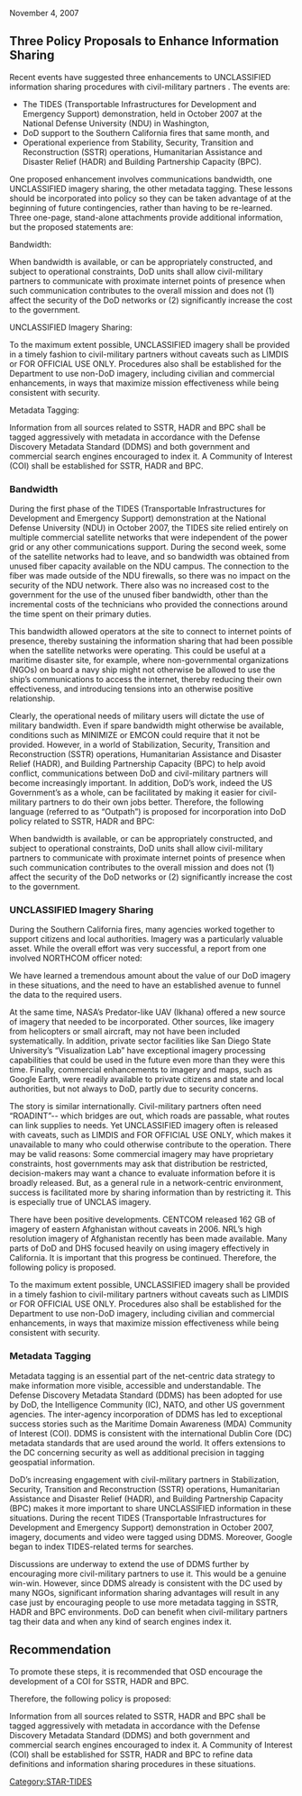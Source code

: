 {{STAR TIDES header}}
{{TOCright}}									November 4, 2007

==Three Policy Proposals to Enhance Information Sharing==

Recent events have suggested three enhancements to UNCLASSIFIED information sharing procedures with civil-military partners .  The events are:

* The TIDES (Transportable Infrastructures for Development and Emergency Support) demonstration, held in October 2007 at the National Defense University (NDU) in Washington, 
* DoD support to the Southern California fires that same month, and 
* Operational experience from Stability, Security, Transition and Reconstruction (SSTR) operations, Humanitarian Assistance and Disaster Relief (HADR) and Building Partnership Capacity (BPC).  

One proposed enhancement involves communications bandwidth, one UNCLASSIFIED imagery sharing, the other metadata tagging.  These lessons should be incorporated into policy so they can be taken advantage of at the beginning of future contingencies, rather than having to be re-learned.  Three one-page, stand-alone attachments provide additional information, but the proposed statements are:

Bandwidth: 

When bandwidth is available, or can be appropriately constructed, and subject to operational constraints, DoD units shall allow civil-military partners to communicate with proximate internet points of presence when such communication contributes to the overall mission and does not (1) affect the security of the DoD networks or (2) significantly increase the cost to the government. 

UNCLASSIFIED Imagery Sharing:

To the maximum extent possible, UNCLASSIFIED imagery shall be provided in a timely fashion to civil-military partners without caveats such as LIMDIS or FOR OFFICIAL USE ONLY.  Procedures also shall be established for the Department to use non-DoD imagery, including civilian and commercial enhancements, in ways that maximize mission effectiveness while being consistent with security.

Metadata Tagging:

Information from all sources related to SSTR, HADR and BPC shall be tagged aggressively with metadata in accordance with the Defense Discovery Metadata Standard (DDMS) and both government and commercial search engines encouraged to index it.  A Community of Interest (COI) shall be established for SSTR, HADR and BPC. 


===Bandwidth===

During the first phase of the TIDES (Transportable Infrastructures for Development and Emergency Support) demonstration at the National Defense University (NDU) in October 2007, the TIDES site relied entirely on multiple commercial satellite networks that were independent of the power grid or any other communications support.  During the second week, some of the satellite networks had to leave, and so bandwidth was obtained from unused fiber capacity available on the NDU campus.  The connection to the fiber was made outside of the NDU firewalls, so there was no impact on the security of the NDU network.  There also was no increased cost to the government for the use of the unused fiber bandwidth, other than the incremental costs of the technicians who provided the connections around the time spent on their primary duties.

This bandwidth allowed operators at the site to connect to internet points of presence, thereby sustaining the information sharing that had been possible when the satellite networks were operating.  This could be useful at a maritime disaster site, for example, where non-governmental organizations (NGOs) on board a navy ship might not otherwise be allowed to use the ship’s communications to access the internet, thereby reducing their own effectiveness, and introducing tensions into an otherwise positive relationship.

Clearly, the operational needs of military users will dictate the use of military bandwidth.  Even if spare bandwidth might otherwise be available, conditions such as MINIMIZE or EMCON could require that it not be provided.  However, in a world of Stabilization, Security, Transition and Reconstruction (SSTR) operations, Humanitarian Assistance and Disaster Relief (HADR), and Building Partnership Capacity (BPC) to help avoid conflict, communications between DoD and civil-military partners will become increasingly important.  In addition, DoD’s work, indeed the US Government’s as a whole, can be facilitated by making it easier for civil-military partners to do their own jobs better.  Therefore, the following language (referred to as “Outpath”) is proposed for incorporation into DoD policy related to SSTR, HADR and BPC:

When bandwidth is available, or can be appropriately constructed, and subject to operational constraints, DoD units shall allow civil-military partners  to communicate with proximate internet points of presence when such communication contributes to the overall mission and does not (1) affect the security of the DoD networks or (2) significantly increase the cost to the government. 
 

===UNCLASSIFIED Imagery Sharing===

During the Southern California fires, many agencies worked together to support citizens and local authorities.  Imagery was a particularly valuable asset.  While the overall effort was very successful, a report from one involved NORTHCOM officer noted:

We have learned a tremendous amount about the value of our DoD imagery in these situations, and the need to have an established avenue to funnel the data to the required users.

At the same time, NASA’s Predator-like UAV (Ikhana) offered a new source of imagery that needed to be incorporated.  Other sources, like imagery from helicopters or small aircraft, may not have been included systematically.  In addition, private sector facilities like San Diego State University’s “Visualization Lab” have exceptional imagery processing capabilities that could be used in the future even more than they were this time.  Finally, commercial enhancements to imagery and maps, such as Google Earth, were readily available to private citizens and state and local authorities, but not always to DoD, partly due to security concerns.  

The story is similar internationally.  Civil-military partners often need “ROADINT”-- which bridges are out, which roads are passable, what routes can link supplies to needs.  Yet UNCLASSIFIED imagery often is released with caveats, such as LIMDIS and FOR OFFICIAL USE ONLY, which makes it unavailable to many who could otherwise contribute to the operation.  There may be valid reasons:  Some commercial imagery may have proprietary constraints, host governments may ask that distribution be restricted, decision-makers may want a chance to evaluate information before it is broadly released.  But, as a general rule in a network-centric environment, success is facilitated more by sharing information than by restricting it.  This is especially true of UNCLAS imagery.

There have been positive developments.  CENTCOM released 162 GB of imagery of eastern Afghanistan without caveats in 2006.  NRL’s high resolution imagery of Afghanistan recently has been made available.  Many parts of DoD and DHS focused heavily on using imagery effectively in California.  It is important that this progress be continued.  Therefore, the following policy is proposed.  

To the maximum extent possible, UNCLASSIFIED imagery shall be provided in a timely fashion to civil-military partners  without caveats such as LIMDIS or FOR OFFICIAL USE ONLY.  Procedures also shall be established for the Department to use non-DoD imagery, including civilian and commercial enhancements, in ways that maximize mission effectiveness while being consistent with security.

 
===Metadata Tagging===

Metadata tagging is an essential part of the net-centric data strategy to make information more visible, accessible and understandable.  The Defense Discovery Metadata Standard (DDMS) has been adopted for use by DoD, the Intelligence Community (IC), NATO, and other US government agencies.  The inter-agency incorporation of DDMS has led to exceptional success stories such as the Maritime Domain Awareness (MDA) Community of Interest (COI).  DDMS is consistent with the international Dublin Core (DC) metadata standards that are used around the world.  It offers extensions to the DC concerning security as well as additional precision in tagging geospatial information.

DoD’s increasing engagement with civil-military partners  in Stabilization, Security, Transition and Reconstruction (SSTR) operations, Humanitarian Assistance and Disaster Relief (HADR), and Building Partnership Capacity (BPC) makes it more important to share UNCLASSIFIED information in these situations.  During the recent TIDES (Transportable Infrastructures for Development and Emergency Support) demonstration in October 2007, imagery, documents and video were tagged using DDMS.  Moreover, Google began to index TIDES-related terms for searches. 

Discussions are underway to extend the use of DDMS further by encouraging more civil-military partners to use it.  This would be a genuine win-win.  However, since DDMS already is consistent with the DC used by many NGOs, significant information sharing advantages will result in any case just by encouraging people to use more metadata tagging in SSTR, HADR and BPC environments.  DoD can benefit when civil-military partners tag their data and when any kind of search engines index it.

==Recommendation==
To promote these steps, it is recommended that OSD encourage the development of a COI for SSTR, HADR and BPC.

Therefore, the following policy is proposed:

Information from all sources related to SSTR, HADR and BPC shall be tagged aggressively with metadata in accordance with the Defense Discovery Metadata Standard (DDMS) and both government and commercial search engines encouraged to index it.  A Community of Interest (COI) shall be established for SSTR, HADR and BPC to refine data definitions and information sharing procedures in these situations.

[[Category:STAR-TIDES]]